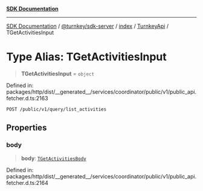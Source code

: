 [**SDK Documentation**](../../../../../../README.mdx)

***

[SDK Documentation](../../../../../../packages.mdx) / [@turnkey/sdk-server](../../../../README.mdx) / [index](../../../README.mdx) / [TurnkeyApi](../README.mdx) / TGetActivitiesInput

# Type Alias: TGetActivitiesInput

> **TGetActivitiesInput** = `object`

Defined in: packages/http/dist/\_\_generated\_\_/services/coordinator/public/v1/public\_api.fetcher.d.ts:2163

`POST /public/v1/query/list_activities`

## Properties

### body

> **body**: [`TGetActivitiesBody`](TGetActivitiesBody.mdx)

Defined in: packages/http/dist/\_\_generated\_\_/services/coordinator/public/v1/public\_api.fetcher.d.ts:2164
